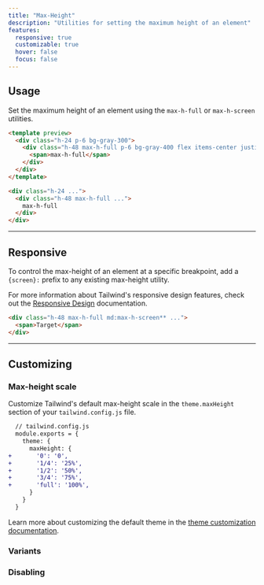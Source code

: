 ```yaml
---
title: "Max-Height"
description: "Utilities for setting the maximum height of an element"
features:
  responsive: true
  customizable: true
  hover: false
  focus: false
---
```




## Usage

Set the maximum height of an element using the `max-h-full` or `max-h-screen` utilities.

```html
<template preview>
  <div class="h-24 p-6 bg-gray-300">
    <div class="h-48 max-h-full p-6 bg-gray-400 flex items-center justify-center">
      <span>max-h-full</span>
    </div>
  </div>
</template>

<div class="h-24 ...">
  <div class="h-48 max-h-full ...">
    max-h-full
  </div>
</div>
```

---

## Responsive

To control the max-height of an element at a specific breakpoint, add a `{screen}:` prefix to any existing max-height utility.

For more information about Tailwind's responsive design features, check out the [Responsive Design](/docs/responsive-design) documentation.

```html
<div class="h-48 max-h-full md:max-h-screen** ...">
  <span>Target</span>
</div>
```

---

## Customizing

### Max-height scale

Customize Tailwind's default max-height scale in the `theme.maxHeight` section of your `tailwind.config.js` file.

```diff
  // tailwind.config.js
  module.exports = {
    theme: {
      maxHeight: {
+       '0': '0',
+       '1/4': '25%',
+       '1/2': '50%',
+       '3/4': '75%',
+       'full': '100%',
      }
    }
  }
```

Learn more about customizing the default theme in the [theme customization documentation](/docs/theme#customizing-the-default-theme).

### Variants

<Variants plugin="maxHeight" name="max-height" />

### Disabling

<Disabling plugin="maxHeight" name="max-height" />
